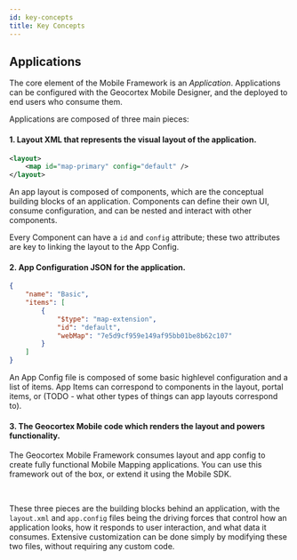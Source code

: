 ```yaml
---
id: key-concepts
title: Key Concepts
---
```



## Applications

The core element of the Mobile Framework is an _Application_. Applications can be configured with the Geocortex Mobile Designer, and the deployed to end users who consume them.

<DesignerCallout />

Applications are composed of three main pieces:

#### 1. Layout XML that represents the visual layout of the application.

```xml
<layout>
    <map id="map-primary" config="default" />
</layout>
```

An app layout is composed of components, which are the conceptual building blocks of an application. Components can define their own UI, consume configuration, and can be nested and interact with other components. 

Every Component can have a `id` and `config` attribute; these two attributes are key to linking the layout to the App Config. 

#### 2. App Configuration JSON for the application.

```json
{
    "name": "Basic",
    "items": [
        {
            "$type": "map-extension",
            "id": "default",
            "webMap": "7e5d9cf959e149af95bb01be8b62c107"
        }
    ]
}
```

An App Config file is composed of some basic highlevel configuration and a list of items. App Items can correspond to components in the layout, portal items, or (TODO - what other types of things can app layouts correspond to).


#### 3. The Geocortex Mobile code which renders the layout and powers functionality.

The Geocortex Mobile Framework consumes layout and app config to create fully functional Mobile Mapping applications. You can use this framework out of the box, or extend it using the Mobile SDK. 

<br />

These three pieces are the building blocks behind an application, with the `layout.xml` and `app.config` files being the driving forces that control how an application looks, how it responds to user interaction, and what data it consumes. Extensive customization can be done simply by modifying these two files, without requiring any custom code.

